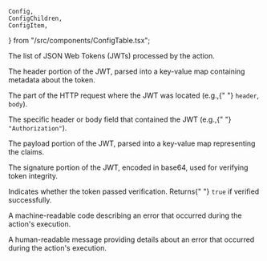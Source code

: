 	Config,
	ConfigChildren,
	ConfigItem,
} from "/src/components/ConfigTable.tsx";

<Config>
	<ConfigItem
		title="actions.ngrok.jwt_validation.tokens"
		type="array of objects"
	>
		<p>The list of JSON Web Tokens (JWTs) processed by the action.</p>
		<ConfigChildren>
			<ConfigItem title="tokens[i].header" type="object">
				<p>
					The header portion of the JWT, parsed into a key-value map containing
					metadata about the token.
				</p>
			</ConfigItem>
			<ConfigItem title="tokens[i].location" type="string">
				<p>
					The part of the HTTP request where the JWT was located (e.g.,{" "}
					<code>header</code>, <code>body</code>).
				</p>
			</ConfigItem>
			<ConfigItem title="tokens[i].location_property" type="string">
				<p>
					The specific header or body field that contained the JWT (e.g.,{" "}
					<code>"Authorization"</code>).
				</p>
			</ConfigItem>
			<ConfigItem title="tokens[i].payload" type="object">
				<p>
					The payload portion of the JWT, parsed into a key-value map
					representing the claims.
				</p>
			</ConfigItem>
			<ConfigItem title="tokens[i].signature" type="string">
				<p>
					The signature portion of the JWT, encoded in base64, used for
					verifying token integrity.
				</p>
			</ConfigItem>
			<ConfigItem title="tokens[i].verified" type="boolean">
				<p>
					Indicates whether the token passed verification. Returns{" "}
					<code>true</code> if verified successfully.
				</p>
			</ConfigItem>
		</ConfigChildren>
	</ConfigItem>
	<ConfigItem title="actions.ngrok.jwt_validation.error.code" type="string">
		<p>
			A machine-readable code describing an error that occurred during the
			action's execution.
		</p>
	</ConfigItem>
	<ConfigItem title="actions.ngrok.jwt_validation.error.message" type="string">
		<p>
			A human-readable message providing details about an error that occurred
			during the action's execution.
		</p>
	</ConfigItem>
</Config>
